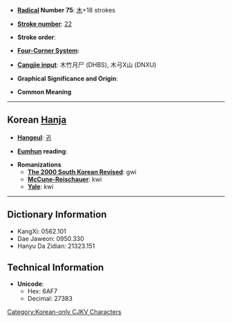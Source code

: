 * '''[[Wiktionary:Chinese radical index| Radical]] Number 75''': [[Wiktionary:Chinese radical index 木|木]]+18 strokes

* '''[[Wiktionary:Chinese total strokes index|Stroke number]]''': [[Wiktionary:Chinese total strokes index 22|22]]

* '''Stroke order''': 

* '''[[Wiktionary:Chinese four corner index|Four-Corner System]]''': 

* '''[[Wiktionary:Chinese Cangjie index|Cangjie input]]''': 木竹月尸 (DHBS), 木弓X山 (DNXU)

* '''Graphical Significance and Origin''': 

* '''Common Meaning'''

----

== Korean [[Hanja]] ==

* '''[[Hangeul]]''': [[귀]]

* '''[[Eumhun]] reading''': 

* '''Romanizations'''
** '''[[The 2000 South Korean Revised Romanization|The 2000 South Korean Revised]]''': gwi
** '''[[McCune-Reischauer]]''': kwi
** '''[[Yale]]''': kwi

----

== Dictionary Information ==

* KangXi: 0562.101
* Dae Jaweon: 0950.330
* Hanyu Da Zidian: 21323.151

== Technical Information ==

* '''Unicode''':
** Hex: 6AF7
** Decimal: 27383

[[Category:Korean-only CJKV Characters]]